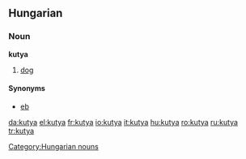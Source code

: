 ==Hungarian==
=== Noun ===
'''kutya'''

#[[dog]]

====Synonyms====
*[[eb]]

[[Category:Hungarian nouns]]

[[da:kutya]]
[[el:kutya]]
[[fr:kutya]]
[[io:kutya]]
[[it:kutya]]
[[hu:kutya]]
[[ro:kutya]]
[[ru:kutya]]
[[tr:kutya]]